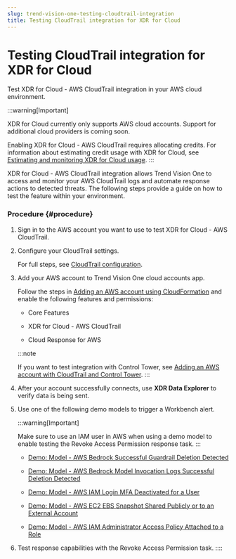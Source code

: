 ```yaml
---
slug: trend-vision-one-testing-cloudtrail-integration
title: Testing CloudTrail integration for XDR for Cloud
---
```

# Testing CloudTrail integration for XDR for Cloud

Test XDR for Cloud - AWS CloudTrail integration in your AWS cloud environment.

:::warning[Important]

XDR for Cloud currently only supports AWS cloud accounts. Support for additional cloud providers is coming soon.

Enabling XDR for Cloud - AWS CloudTrail requires allocating credits. For information about estimating credit usage with XDR for Cloud, see [Estimating and monitoring XDR for Cloud usage](xdr-for-cloud-usage.mdx).
:::

XDR for Cloud - AWS CloudTrail integration allows Trend Vision One to access and monitor your AWS CloudTrail logs and automate response actions to detected threats. The following steps provide a guide on how to test the feature within your environment.

### Procedure {#procedure}

1.  Sign in to the AWS account you want to use to test XDR for Cloud - AWS CloudTrail.

2.  Configure your CloudTrail settings.

    For full steps, see [CloudTrail configuration](cloudtrail-configuration.mdx).

3.  Add your AWS account to Trend Vision One cloud accounts app.

    Follow the steps in [Adding an AWS account using CloudFormation](adding-aws-account.mdx) and enable the following features and permissions:

    - Core Features

    - XDR for Cloud - AWS CloudTrail

    - Cloud Response for AWS

    :::note

    If you want to test integration with Control Tower, see [Adding an AWS account with CloudTrail and Control Tower](add-cloudtrail-control-tower.mdx).
    :::

4.  After your account successfully connects, use **XDR Data Explorer** to verify data is being sent.

5.  Use one of the following demo models to trigger a Workbench alert.

    :::warning[Important]

    Make sure to use an IAM user in AWS when using a demo model to enable testing the Revoke Access Permission response task.
    :::

    - [Demo: Model - AWS Bedrock Successful Guardrail Deletion Detected](cloudtrail-demo-models.mdx)

    - [Demo: Model - AWS Bedrock Model Invocation Logs Successful Deletion Detected](cloudtrail-demo-models.mdx)

    - [Demo: Model - AWS IAM Login MFA Deactivated for a User](cloudtrail-demo-models.mdx)

    - [Demo: Model - AWS EC2 EBS Snapshot Shared Publicly or to an External Account](cloudtrail-demo-models.mdx)

    - [Demo: Model - AWS IAM Administrator Access Policy Attached to a Role](cloudtrail-demo-models.mdx)

6.  Test response capabilities with the Revoke Access Permission task.
::::

